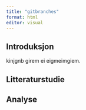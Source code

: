 ```yaml
---
title: "gitbranches"
format: html
editor: visual
---
```


## Introduksjon

kinjgnb girem ei eigmeimgiem.

## Litteraturstudie 

## Analyse

## 
